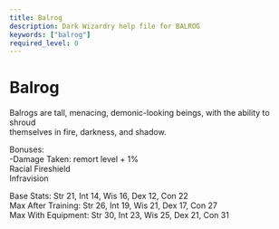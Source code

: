 ```yaml
---
title: Balrog
description: Dark Wizardry help file for BALROG
keywords: ["balrog"]
required_level: 0
---
```


# Balrog

Balrogs are tall, menacing, demonic-looking beings, with the ability to shroud  
themselves in fire, darkness, and shadow.  

Bonuses:  
         -Damage Taken:                    remort level + 1%  
          Racial Fireshield  
          Infravision  

Base Stats:         Str 21, Int 14, Wis 16, Dex 12, Con 22  
Max After Training: Str 26, Int 19, Wis 21, Dex 17, Con 27  
Max With Equipment: Str 30, Int 23, Wis 25, Dex 21, Con 31